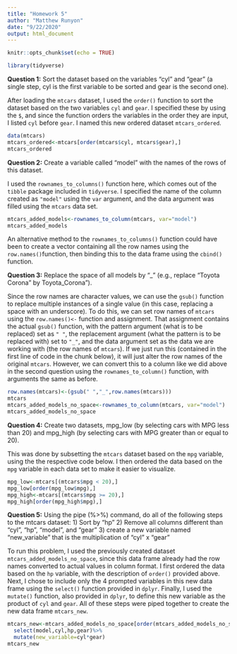 ```yaml
---
title: "Homework 5"
author: "Matthew Runyon"
date: "9/22/2020"
output: html_document
---
```


```r
knitr::opts_chunk$set(echo = TRUE)
```

```r
library(tidyverse)
```

__Question 1:__ Sort the dataset based on the variables "cyl" and "gear" (a single step, cyl is the first variable to be sorted and gear is the second one).

After loading the `mtcars` dataset, I used the `order()` function to sort the dataset based on the two variables `cyl` and `gear`. I specified these by using the `$`, and since the function orders the variables in the order they are input, I listed `cyl` before `gear`. I named this new ordered dataset `mtcars_ordered`.

```r
data(mtcars)
mtcars_ordered<-mtcars[order(mtcars$cyl, mtcars$gear),]
mtcars_ordered
```

__Question 2:__ Create a variable called "model" with the names of the rows of this dataset.

I used the `rownames_to_columns()` function here, which comes out of the `tibble` package included in `tidyverse`. I specified the name of the column created as `"model"` using the `var` argument, and the data argument was filled using the `mtcars` data set.

```r
mtcars_added_models<-rownames_to_column(mtcars, var="model")
mtcars_added_models
```

An alternative method to the `rownames_to_columns()` function could have been to create a vector containing all the row names using the `row.names()`function, then binding this to the data frame using the `cbind()` function.

__Question 3:__ Replace the space of all models by "_" (e.g., replace "Toyota Corona" by Toyota_Corona").

Since the row names are character values, we can use the `gsub()` function to replace multiple instances of a single value (in this case, replacing a space with an underscore). To do this, we can set row names of `mtcars` using the `row.names()<-` function and assignment. That assignment contains the actual `gsub()` function, with the pattern argument (what is to be replaced) set as `" "`, the replacement argument (what the pattern is to be replaced with) set to `"_"`, and the data argument set as the data we are working with (the row names of `mtcars`). If we just run this (contained in the first line of code in the chunk below), it will just alter the row names of the original `mtcars`. However, we can convert this to a column like we did above in the second question using the `rownames_to_column()` function, with arguments the same as before.

```r
row.names(mtcars)<-(gsub(" ","_",row.names(mtcars)))
mtcars
mtcars_added_models_no_space<-rownames_to_column(mtcars, var="model")
mtcars_added_models_no_space
```

__Question 4:__ Create two datasets, mpg_low (by selecting cars with MPG less than 20) and mpg_high (by selecting cars with MPG greater than or equal to 20).

This was done by subsetting the `mtcars` dataset based on the `mpg` variable, using the the respective code below. I then ordered the data based on the `mpg` variable in each data set to make it easier to visualize.

```r
mpg_low<-mtcars[(mtcars$mpg < 20),]
mpg_low[order(mpg_low$mpg),]
mpg_high<-mtcars[(mtcars$mpg >= 20),]
mpg_high[order(mpg_high$mpg),]
```

__Question 5:__ Using the pipe (%>%) command, do all of the following steps to the mtcars dataset:
  1) Sort by "hp"
  2) Remove all columns different than "cyl", "hp", "model", and "gear"
  3) create a new variable named "new_variable" that is the multiplication of "cyl" x "gear"

To run this problem, I used the previously created dataset `mtcars_added_models_no_space`, since this data frame already had the row names converted to actual values in column format. I first ordered the data based on the `hp` variable, with the description of `order()` provided above. Next, I chose to include only the 4 prompted variables in this new data frame using the `select()` function provided in `dplyr`. Finally, I used the `mutate()` function, also provided in `dplyr`, to define this new variable as the product of `cyl` and `gear`. All of these steps were piped together to create the new data frame `mtcars_new`.

```r
mtcars_new<-mtcars_added_models_no_space[order(mtcars_added_models_no_space$hp),]%>%
  select(model,cyl,hp,gear)%>%
  mutate(new_variable=cyl*gear)
mtcars_new
```

